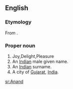 {{wikipedia}}
==English==

===Etymology===
From {{Skr.}} {{rfscript|Devanagari}}.

===Proper noun===
{{en-proper noun}}

# Joy,Delight,Pleasure
# An [[Indian]] male given name.
# An [[Indian]] surname.
# A city of [[Gujarat]], [[India]].

[[sr:Anand]]
